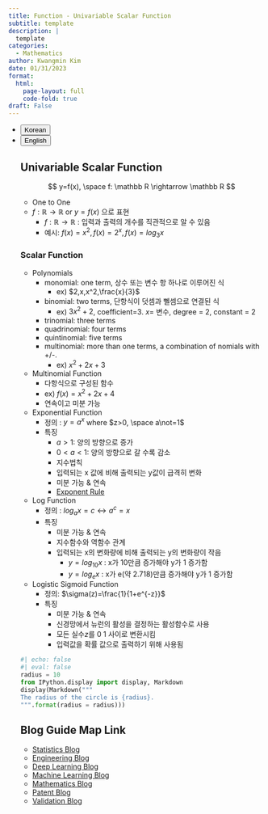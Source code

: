 ```yaml
---
title: Function - Univariable Scalar Function
subtitle: template
description: |
  template
categories:
  - Mathematics
author: Kwangmin Kim
date: 01/31/2023
format: 
  html:
    page-layout: full
    code-fold: true
draft: False
---
```


<ul class="nav nav-pills" id="language-tab" role="tablist">
  <li class="nav-item" role="presentation">
    <button class="nav-link active" id="Korean-tab" data-bs-toggle="tab" data-bs-target="#Korean" type="button" role="tab" aria-controls="Korean" aria-selected="true">Korean</button>
  </li>
  <li class="nav-item" role="presentation">
    <button class="nav-link" id="English-tab" data-bs-toggle="tab" data-bs-target="#English" type="button" role="tab" aria-controls="knitr" aria-selected="false">English</button>
  </li>

<div class="tab-content" id="language-tabcontent">

<div class="tab-pane fade  show active" id="Korean" role="tabpanel" aria-labelledby="Korean-tab">

## Univariable Scalar Function

$$
y=f(x), \space f: \mathbb R \rightarrow \mathbb R
$$

* One to One
* $f:\mathbb{R} \rightarrow \mathbb{R}$ or $y=f(x)$ 으로 표현
    * $f:\mathbb{R} \rightarrow \mathbb{R}$ : 입력과 출력의 개수를 직관적으로 알 수 있음
    * 예시: $f(x)=x^2, f(x)=2^x, f(x)=log_3x$

### Scalar Function

* Polynomials
    * monomial: one term, 상수 또는 변수 항 하나로 이루어진 식
        * ex) $2,x,x^2,\frac{x}{3}$ 
    * binomial: two terms, 단항식이 덧셈과 뻴셈으로 연결된  식
        * ex) $3x^2+2$, coefficient=3. $x$= 변수, degree = 2, constant = 2
    * trinomial: three terms
    * quadrinomial: four terms
    * quintinomial: five terms
    * multinomial: more than one terms, a combination of nomials with +/-.
        * ex) $x^2+2x+3$
* Multinomial Function
    * 다항식으로 구성된 함수
    * ex) $f(x)=x^2+2x+4$
    * 연속이고 미분 가능
* Exponential Function
  * 정의 : $y=a^x$ where $z>0, \space a\not=1$
  * 특징
    - $a>1$: 양의 방향으로 증가
    - $0<a<1$: 양의 방향으로 갈 수록 감소
    - 지수법칙
    - 입력되는 x 값에 비해 출력되는 y값이 급격히 변화
    - 미분 가능 & 연속
    - [Exponent Rule](https://www.cuemath.com/algebra/exponent-rules/)
* Log Function
  * 정의 : $log_ax=c \leftrightarrow a^c=x$
  * 특징 
    - 미분 가능 & 연속
    - 지수함수와 역함수 관계
    - 입력되는 x의 변화량에 비해 출력되는 y의 변화량이 작음
        - $y=log_{10}x$ : x가 10만큼 증가해야 y가 1 증가함
        - $y=log_{e}x$ : x가 e(약 2.718)만큼 증가해야 y가 1 증가함
* Logistic Sigmoid Function
  * 정의:  $\sigma(z)=\frac{1}{1+e^{-z}}$
  * 특징
    - 미분 가능 & 연속
    - 신경망에서 뉴런의 활성을 결정하는 활성함수로 사용
    - 모든 실수$z$를 $0~1$ 사이로 변환시킴
    - 입력값을 확률 값으로 출력하기 위해 사용됨


```python
#| echo: false
#| eval: false
radius = 10
from IPython.display import display, Markdown
display(Markdown("""
The radius of the circle is {radius}.
""".format(radius = radius)))
```


</div>

<div class="tab-pane fade" id="English" role="tabpanel" aria-labelledby="English-tab">


</div>


## Blog Guide Map Link

* [Statistics Blog](../../statistics/guide_map/index.qmd)
* [Engineering Blog](../../Engineering/guide_map/index.qmd)
* [Deep Learning Blog](../../DL/guide_map/index.qmd)
* [Machine Learning Blog](../../ML/guide_map/index.qmd)
* [Mathematics Blog](../guide_map/index.qmd)
* [Patent Blog](../../Patent/guide_map/index.qmd)
* [Validation Blog](../../Validation/guide_map/index.qmd)